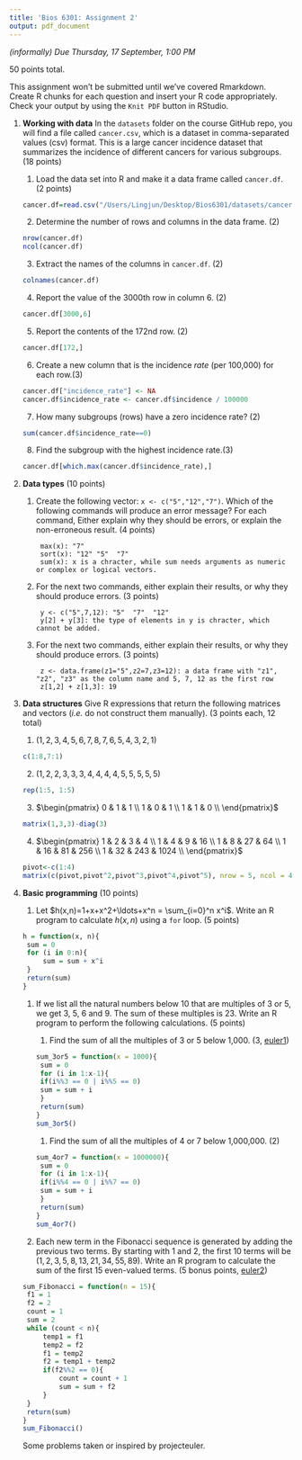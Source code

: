 ```yaml
---
title: 'Bios 6301: Assignment 2'
output: pdf_document
---
```


*(informally) Due Thursday, 17 September, 1:00 PM*

50 points total.

This assignment won't be submitted until we've covered Rmarkdown.
Create R chunks for each question and insert your R code appropriately.
Check your output by using the `Knit PDF` button in RStudio.

1. **Working with data** In the `datasets` folder on the course GitHub repo, you will find a file called `cancer.csv`, which is a dataset in comma-separated values (csv) format. This is a large cancer incidence dataset that summarizes the incidence of different cancers for various subgroups. (18 points)

    1. Load the data set into R and make it a data frame called `cancer.df`. (2 points)
```r
cancer.df=read.csv("/Users/Lingjun/Desktop/Bios6301/datasets/cancer.csv")
```
    2. Determine the number of rows and columns in the data frame. (2)
```r
nrow(cancer.df)
ncol(cancer.df)
```
    3. Extract the names of the columns in `cancer.df`. (2)
```r
colnames(cancer.df)
```
    4. Report the value of the 3000th row in column 6. (2)
```r
cancer.df[3000,6]
```
    5. Report the contents of the 172nd row. (2)
```r
cancer.df[172,]
```
    6. Create a new column that is the incidence *rate* (per 100,000) for each row.(3)
```r
cancer.df["incidence_rate"] <- NA
cancer.df$incidence_rate <- cancer.df$incidence / 100000
```
    7. How many subgroups (rows) have a zero incidence rate? (2)
```r
sum(cancer.df$incidence_rate==0)
```
    8. Find the subgroup with the highest incidence rate.(3)
```r
cancer.df[which.max(cancer.df$incidence_rate),]
```
2. **Data types** (10 points)

    1. Create the following vector: `x <- c("5","12","7")`. Which of the following commands will produce an error message? For each command, Either explain why they should be errors, or explain the non-erroneous result. (4 points)

            max(x): "7"
            sort(x): "12" "5"  "7"
            sum(x): x is a chracter, while sum needs arguments as numeric or complex or logical vectors.

    2. For the next two commands, either explain their results, or why they should produce errors. (3 points)

            y <- c("5",7,12): "5"  "7"  "12"
            y[2] + y[3]: the type of elements in y is chracter, which cannot be added.

    3. For the next two commands, either explain their results, or why they should produce errors. (3 points)

            z <- data.frame(z1="5",z2=7,z3=12): a data frame with "z1", "z2", "z3" as the column name and 5, 7, 12 as the first row
            z[1,2] + z[1,3]: 19

3. **Data structures** Give R expressions that return the following matrices and vectors (*i.e.* do not construct them manually). (3 points each, 12 total)

    1. $(1,2,3,4,5,6,7,8,7,6,5,4,3,2,1)$
```r
c(1:8,7:1)
```    
    2. $(1,2,2,3,3,3,4,4,4,4,5,5,5,5,5)$
```r
rep(1:5, 1:5)
```  
    3. $\begin{pmatrix}
      0 & 1 & 1  \\
      1 & 0 & 1  \\
      1 & 1 & 0  \\
    \end{pmatrix}$
```r
matrix(1,3,3)-diag(3)
```
    4. $\begin{pmatrix}
      1 & 2 & 3 & 4 \\
      1 & 4 & 9 & 16 \\
      1 & 8 & 27 & 64  \\
      1 & 16 & 81 & 256 \\
      1 & 32 & 243 & 1024  \\
    \end{pmatrix}$
```r
pivot<-c(1:4)
matrix(c(pivot,pivot^2,pivot^3,pivot^4,pivot^5), nrow = 5, ncol = 4, byrow = T)
```
4. **Basic programming** (10 points)

    1. Let $h(x,n)=1+x+x^2+\ldots+x^n = \sum_{i=0}^n x^i$. Write an R program to calculate $h(x,n)$ using a `for` loop. (5 points)
```r
h = function(x, n){
    sum = 0
    for (i in 0:n){
        sum = sum + x^i
    }
    return(sum)
}
```
    1. If we list all the natural numbers below 10 that are multiples of 3 or 5, we get 3, 5, 6 and 9. The sum of these multiples is 23. Write an R program to perform the following calculations. (5 points)

        1. Find the sum of all the multiples of 3 or 5 below 1,000. (3, [euler1])
```r
sum_3or5 = function(x = 1000){
    sum = 0
    for (i in 1:x-1){
        if(i%%3 == 0 | i%%5 == 0)
        sum = sum + i
    }
    return(sum)
}
sum_3or5()
```

        1. Find the sum of all the multiples of 4 or 7 below 1,000,000. (2)
```r
sum_4or7 = function(x = 1000000){
    sum = 0
    for (i in 1:x-1){
        if(i%%4 == 0 | i%%7 == 0)
        sum = sum + i
    }
    return(sum)
}
sum_4or7()
```

    1. Each new term in the Fibonacci sequence is generated by adding the previous two terms. By starting with 1 and 2, the first 10 terms will be $(1, 2, 3, 5, 8, 13, 21, 34, 55, 89)$. Write an R program to calculate the sum of the first 15 even-valued terms. (5 bonus points, [euler2])
```r
sum_Fibonacci = function(n = 15){
    f1 = 1
    f2 = 2
    count = 1
    sum = 2
    while (count < n){
        temp1 = f1
        temp2 = f2
        f1 = temp2
        f2 = temp1 + temp2
        if(f2%%2 == 0){
            count = count + 1
            sum = sum + f2
        }
    }
    return(sum)
}
sum_Fibonacci()
```
Some problems taken or inspired by projecteuler.

[euler1]:https://projecteuler.net/problem=1
[euler2]: https://projecteuler.net/problem=2

